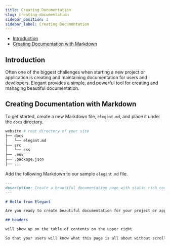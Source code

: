 ```yaml
---
title: Creating Documentation
slug: creating-documentation
sidebar_position: 3
sidebar_label: Creating Documentation
---
```


- [Introduction](#introduction)
- [Creating Documentation with Markdown](#creating-documentation-with-markdown)

<a name="introduction"></a>

## Introduction

Often one of the biggest challenges when starting a new project or application is creating and maintaining documentation for users and developers. Elegant provides a simple, and powerful tool for creating and managing beautiful documentation. 

<a name="creating-documentation-with-markdown"></a>

## Creating Documentation with Markdown

To get started, create a new Markdown file, `elegant.md`, and place it under the `docs` directory.

```bash
website # root directory of your site
├── docs
│   └── elegant.md
├── src
│   └── css
├── .env
├── .package.json
├── ...
```

Add the following Markdown to our sample `elegant.md` file.

```md
---
description: Create a beautiful documentation page with static rich content.
---

# Hello from Elegant

Are you ready to create beautiful documentation for your project or application?

## Headers

will show up on the table of contents on the upper right

So that your users will know what this page is all about without scrolling down or even without reading too much.

```